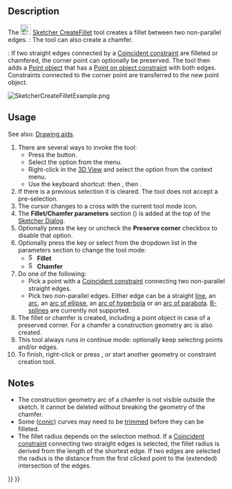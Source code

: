 <languages/>
<translate>

<!--T:8-->
{{Docnav
|[[Sketcher_ToggleActiveConstraint|Activate/deactivate constraint]]
|[[Sketcher_CreateChamfer|Chamfer]]
|[[Sketcher_Workbench|Sketcher]]
|IconL=Sketcher_ToggleActiveConstraint.svg
|IconR=Sketcher_CreateChamfer.svg
|IconC=Workbench_Sketcher.svg
}}

<!--T:1-->
{{GuiCommand
|Name=Sketcher CreateFillet
|MenuLocation=Sketch → Sketcher tools → Create fillet
|Workbenches=[[Sketcher_Workbench|Sketcher]]
|Shortcut={{KEY|G}} {{KEY|F}} {{KEY|F}}
|SeeAlso=
}}

==Description== <!--T:2-->

<!--T:3-->
The [[Image:Sketcher_CreateFillet.svg|24px]] [[Sketcher_CreateFillet|Sketcher CreateFillet]] tool creates a fillet between two non-parallel edges. {{Version|1.0}}: The tool can also create a chamfer.

<!--T:12-->
{{Version|1.0}}: If two straight edges connected by a [[Sketcher_ConstrainCoincident|Coincident constraint]] are filleted or chamfered, the corner point can optionally be preserved. The tool then adds a [[Sketcher_CreatePoint|Point object]] that has a [[Sketcher_ConstrainPointOnObject|Point on object constraint]] with both edges. Constraints connected to the corner point are transferred to the new point object.

</translate>
[[Image:SketcherCreateFilletExample.png‎]]
<translate>

==Usage== <!--T:5-->

<!--T:13-->
See also: [[Sketcher_Workbench#Drawing_aids|Drawing aids]].

<!--T:6-->
# There are several ways to invoke the tool:
#* Press the {{Button|[[Image:Sketcher_CreateFillet.svg|16px]] [[Sketcher_CreateFillet|fillet]]}} button.
#* Select the {{MenuCommand|Sketcher → Sketcher tools → [[Image:Sketcher_CreateFillet.svg|16px]] fillet}} option from the menu.
#* Right-click in the [[3D_View|3D View]] and select the {{MenuCommand|[[Image:Sketcher_CreateFillet.svg|16px]] fillet}} option from the context menu.
#* Use the keyboard shortcut: {{KEY|G}} then {{KEY|F}}, then {{KEY|F}}.
# If there is a previous selection it is cleared. The tool does not accept a pre-selection.
# The cursor changes to a cross with the current tool mode icon.
# The '''Fillet/Chamfer parameters''' section ({{Version|1.0}}) is added at the top of the [[Sketcher_Dialog|Sketcher Dialog]].
# Optionally press the {{KEY|U}} key or uncheck the '''Preserve corner''' checkbox to disable that option. {{Version|1.0}}
# Optionally press the {{KEY|M}} key or select from the dropdown list in the parameters section to change the tool mode:
#* [[Image:Sketcher_CreateFillet.svg|16px]] '''Fillet'''
#* [[Image:Sketcher_CreateChamfer.svg|16px]] '''Chamfer'''
# Do one of the following:
#* Pick a point with a [[Sketcher_ConstrainCoincident|Coincident constraint]] connecting two non-parallel straight edges.
#* Pick two non-parallel edges. Either edge can be a straight [[Sketcher_CreateLine|line]], an [[Sketcher_CreateArc|arc]], an [[Sketcher_CreateArcOfEllipse|arc of ellipse]], an [[Sketcher_CreateArcOfHyperbola|arc of hyperbola]] or an [[Sketcher_CreateArcOfParabola|arc of parabola]]. [[Sketcher_Workbench#Sketcher_CompCreateBSpline|B-splines]] are currently not supported.
# The fillet or chamfer is created, including a point object in case of a preserved corner. For a chamfer a construction geometry arc is also created.
# This tool always runs in continue mode: optionally keep selecting points and/or edges.
# To finish, right-click or press {{KEY|Esc}}, or start another geometry or constraint creation tool.

== Notes == <!--T:14--> 

<!--T:15-->
* The construction geometry arc of a chamfer is not visible outside the sketch. It cannot be deleted without breaking the geometry of the chamfer.
* Some ([[Sketcher_Workbench#Sketcher_CompCreateConic|conic]]) curves may need to be [[Sketcher Trimming|trimmed]] before they can be filleted.
* The fillet radius depends on the selection method. If a [[Sketcher_ConstrainCoincident|Coincident constraint]] connecting two straight edges is selected, the fillet radius is derived from the length of the shortest edge. If two edges are selected the radius is the distance from the first clicked point to the (extended) intersection of the edges.


<!--T:9-->
{{Docnav
|[[Sketcher_ToggleActiveConstraint|Activate/deactivate constraint]]
|[[Sketcher_CreateChamfer|Chamfer]]
|[[Sketcher_Workbench|Sketcher]]
|IconL=Sketcher_ToggleActiveConstraint.svg
|IconR=Sketcher_CreateChamfer.svg
|IconC=Workbench_Sketcher.svg
}}

</translate>
{{Sketcher_Tools_navi{{#translation:}}}}
{{Userdocnavi{{#translation:}}}}
